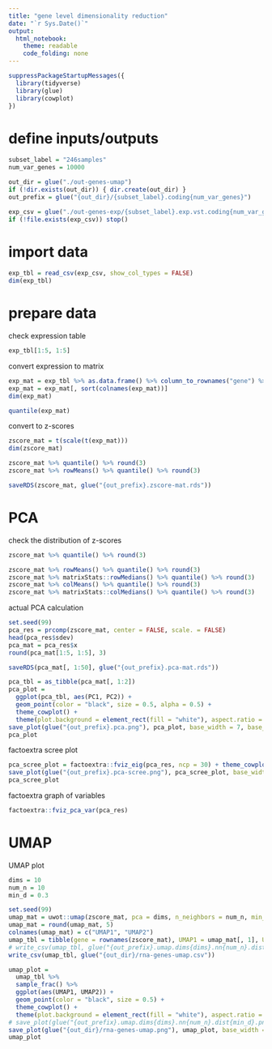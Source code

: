 ```yaml
---
title: "gene level dimensionality reduction"
date: "`r Sys.Date()`"
output:
  html_notebook:
    theme: readable
    code_folding: none
---
```


```r
suppressPackageStartupMessages({
  library(tidyverse)
  library(glue)
  library(cowplot)
})
```

# define inputs/outputs

```r
subset_label = "246samples"
num_var_genes = 10000

out_dir = glue("./out-genes-umap")
if (!dir.exists(out_dir)) { dir.create(out_dir) }
out_prefix = glue("{out_dir}/{subset_label}.coding{num_var_genes}")

exp_csv = glue("./out-genes-exp/{subset_label}.exp.vst.coding{num_var_genes}.csv.gz")
if (!file.exists(exp_csv)) stop()
```

# import data

```r
exp_tbl = read_csv(exp_csv, show_col_types = FALSE)
dim(exp_tbl)
```

# prepare data

check expression table

```r
exp_tbl[1:5, 1:5]
```

convert expression to matrix

```r
exp_mat = exp_tbl %>% as.data.frame() %>% column_to_rownames("gene") %>% as.matrix()
exp_mat = exp_mat[, sort(colnames(exp_mat))]
dim(exp_mat)
```

```r
quantile(exp_mat)
```

convert to z-scores

```r
zscore_mat = t(scale(t(exp_mat)))
dim(zscore_mat)
```

```r
zscore_mat %>% quantile() %>% round(3)
zscore_mat %>% rowMeans() %>% quantile() %>% round(3)
```

```r
saveRDS(zscore_mat, glue("{out_prefix}.zscore-mat.rds"))
```

# PCA

check the distribution of z-scores

```r
zscore_mat %>% quantile() %>% round(3)
```

```r
zscore_mat %>% rowMeans() %>% quantile() %>% round(3)
zscore_mat %>% matrixStats::rowMedians() %>% quantile() %>% round(3)
zscore_mat %>% colMeans() %>% quantile() %>% round(3)
zscore_mat %>% matrixStats::colMedians() %>% quantile() %>% round(3)
```

actual PCA calculation

```r
set.seed(99)
pca_res = prcomp(zscore_mat, center = FALSE, scale. = FALSE)
head(pca_res$sdev)
pca_mat = pca_res$x
round(pca_mat[1:5, 1:5], 3)
```

```r
saveRDS(pca_mat[, 1:50], glue("{out_prefix}.pca-mat.rds"))
```

```r
pca_tbl = as_tibble(pca_mat[, 1:2])
pca_plot =
  ggplot(pca_tbl, aes(PC1, PC2)) +
  geom_point(color = "black", size = 0.5, alpha = 0.5) +
  theme_cowplot() +
  theme(plot.background = element_rect(fill = "white"), aspect.ratio = 1, axis.text = element_blank(), axis.ticks = element_blank(), legend.title = element_blank())
save_plot(glue("{out_prefix}.pca.png"), pca_plot, base_width = 7, base_height = 6)
pca_plot
```

factoextra scree plot

```r
pca_scree_plot = factoextra::fviz_eig(pca_res, ncp = 30) + theme_cowplot()
save_plot(glue("{out_prefix}.pca-scree.png"), pca_scree_plot, base_width = 7, base_height = 5)
pca_scree_plot
```

factoextra graph of variables

```r
factoextra::fviz_pca_var(pca_res)
```

# UMAP

UMAP plot

```r
dims = 10
num_n = 10
min_d = 0.3

set.seed(99)
umap_mat = uwot::umap(zscore_mat, pca = dims, n_neighbors = num_n, min_dist = min_d)
umap_mat = round(umap_mat, 5)
colnames(umap_mat) = c("UMAP1", "UMAP2")
umap_tbl = tibble(gene = rownames(zscore_mat), UMAP1 = umap_mat[, 1], UMAP2 = umap_mat[, 2])
# write_csv(umap_tbl, glue("{out_prefix}.umap.dims{dims}.nn{num_n}.dist{min_d}.csv"))
write_csv(umap_tbl, glue("{out_dir}/rna-genes-umap.csv"))

umap_plot =
  umap_tbl %>%
  sample_frac() %>%
  ggplot(aes(UMAP1, UMAP2)) +
  geom_point(color = "black", size = 0.5) +
  theme_cowplot() +
  theme(plot.background = element_rect(fill = "white"), aspect.ratio = 1, axis.text = element_blank(), axis.ticks = element_blank(), legend.title = element_blank())
# save_plot(glue("{out_prefix}.umap.dims{dims}.nn{num_n}.dist{min_d}.png"), umap_plot, base_width = 7, base_height = 6)
save_plot(glue("{out_dir}/rna-genes-umap.png"), umap_plot, base_width = 7, base_height = 6)
umap_plot
```
